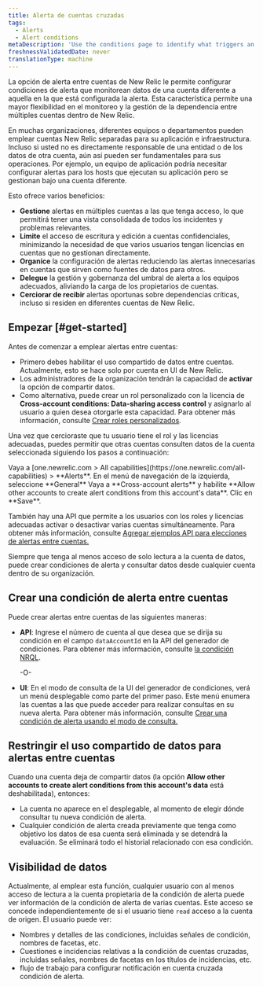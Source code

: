 ```yaml
---
title: Alerta de cuentas cruzadas
tags:
  - Alerts
  - Alert conditions
metaDescription: 'Use the conditions page to identify what triggers an alert policy''s notification, starting with the product and type of metric or service.'
freshnessValidatedDate: never
translationType: machine
---
```


La opción de alerta entre cuentas de New Relic le permite configurar condiciones de alerta que monitorean datos de una cuenta diferente a aquella en la que está configurada la alerta. Esta característica permite una mayor flexibilidad en el monitoreo y la gestión de la dependencia entre múltiples cuentas dentro de New Relic.

En muchas organizaciones, diferentes equipos o departamentos pueden emplear cuentas New Relic separadas para su aplicación e infraestructura. Incluso si usted no es directamente responsable de una entidad o de los datos de otra cuenta, aún así pueden ser fundamentales para sus operaciones. Por ejemplo, un equipo de aplicación podría necesitar configurar alertas para los hosts que ejecutan su aplicación pero se gestionan bajo una cuenta diferente.

Esto ofrece varios beneficios:

* **Gestione** alertas en múltiples cuentas a las que tenga acceso, lo que permitirá tener una vista consolidada de todos los incidentes y problemas relevantes.
* **Limite** el acceso de escritura y edición a cuentas confidenciales, minimizando la necesidad de que varios usuarios tengan licencias en cuentas que no gestionan directamente.
* **Organice** la configuración de alertas reduciendo las alertas innecesarias en cuentas que sirven como fuentes de datos para otros.
* **Delegue** la gestión y gobernanza del umbral de alerta a los equipos adecuados, aliviando la carga de los propietarios de cuentas.
* **Cerciorar de recibir** alertas oportunas sobre dependencias críticas, incluso si residen en diferentes cuentas de New Relic.

## Empezar [#get-started]

Antes de comenzar a emplear alertas entre cuentas:

* Primero debes habilitar el uso compartido de datos entre cuentas. Actualmente, esto se hace solo por cuenta en UI de New Relic.
* Los administradores de la organización tendrán la capacidad de **activar** la opción de compartir datos.
* Como alternativa, puede crear un rol personalizado con la licencia de **Cross-account conditions: Data-sharing access control** y asignarlo al usuario a quien desea otorgarle esta capacidad. Para obtener más información, consulte [Crear roles personalizados](/docs/accounts/accounts-billing/new-relic-one-user-management/account-user-mgmt-tutorial/#roles/).

Una vez que cercioraste que tu usuario tiene el rol y las licencias adecuadas, puedes permitir que otras cuentas consulten datos de la cuenta seleccionada siguiendo los pasos a continuación:

<Steps>
  <Step>
    Vaya a [one.newrelic.com &gt; All capabilities](https://one.newrelic.com/all-capabilities) &gt; <DNT>**Alerts**</DNT>.
  </Step>

  <Step>
    En el menú de navegación de la izquierda, seleccione <DNT>**General**</DNT>
  </Step>

  <Step>
    Vaya a **Cross-account alerts** y habilite **Allow other accounts to create alert conditions from this account&apos;s data**.
  </Step>

  <Step>
    Clic en **Save**.
  </Step>
</Steps>

También hay una API que permite a los usuarios con los roles y licencias adecuadas activar o desactivar varias cuentas simultáneamente. Para obtener más información, consulte [Agregar ejemplos API para elecciones de alertas entre cuentas.](/docs/apis/nerdgraph/examples/nerdgraph-api-cross-account-alerting-elections)

Siempre que tenga al menos acceso de solo lectura a la cuenta de datos, puede crear condiciones de alerta y consultar datos desde cualquier cuenta dentro de su organización.

## Crear una condición de alerta entre cuentas

Puede crear alertas entre cuentas de las siguientes maneras:

* **API**: Ingrese el número de cuenta al que desea que se dirija su condición en el campo `dataAccountId` en la API del generador de condiciones. Para obtener más información, consulte [la condición NRQL](/docs/apis/nerdgraph/examples/nerdgraph-api-nrql-condition-alerts/#create-cross-account-alert).

  -O-

* **UI**: En el modo de consulta de la UI del generador de condiciones, verá un menú desplegable como parte del primer paso. Este menú enumera las cuentas a las que puede acceder para realizar consultas en su nueva alerta. Para obtener más información, consulte [Crear una condición de alerta usando el modo de consulta.](/docs/alerts/create-alert/create-alert-condition/alert-conditions/#advanced-signal-settings)

## Restringir el uso compartido de datos para alertas entre cuentas

Cuando una cuenta deja de compartir datos (la opción **Allow other accounts to create alert conditions from this account&apos;s data** está deshabilitada), entonces:

* La cuenta no aparece en el desplegable, al momento de elegir dónde consultar tu nueva condición de alerta.
* Cualquier condición de alerta creada previamente que tenga como objetivo los datos de esa cuenta será eliminada y se detendrá la evaluación. Se eliminará todo el historial relacionado con esa condición.

## Visibilidad de datos

Actualmente, al emplear esta función, cualquier usuario con al menos acceso de lectura a la cuenta propietaria de la condición de alerta puede ver información de la condición de alerta de varias cuentas. Este acceso se concede independientemente de si el usuario tiene `read` acceso a la cuenta de origen. El usuario puede ver:

* Nombres y detalles de las condiciones, incluidas señales de condición, nombres de facetas, etc.
* Cuestiones e incidencias relativas a la condición de cuentas cruzadas, incluidas señales, nombres de facetas en los títulos de incidencias, etc.
* flujo de trabajo para configurar notificación en cuenta cruzada condición de alerta.